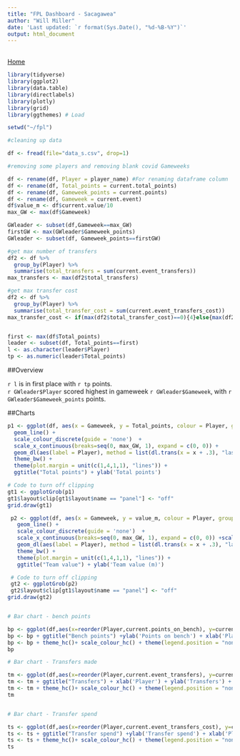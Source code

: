 ```yaml
---
title: "FPL Dashboard - Sacagawea"
author: "Will Miller"
date: 'Last updated: `r format(Sys.Date(), "%d-%B-%Y")`'
output: html_document
---
```


<br>
<a href="index.html">Home</a>


```r
library(tidyverse)
library(ggplot2)
library(data.table)
library(directlabels)
library(plotly)
library(grid)
library(ggthemes) # Load

setwd("~/fpl")

#cleaning up data

df <- fread(file="data_s.csv", drop=1)

#removing some players and removing blank covid Gameweeks

df <- rename(df, Player = player_name) #For renaming dataframe column
df <- rename(df, Total_points = current.total_points)
df <- rename(df, Gameweek_points = current.points)
df <- rename(df, Gameweek = current.event)
df$value_m <- df$current.value/10
max_GW <- max(df$Gameweek)

GWleader <- subset(df,Gameweek==max_GW)
firstGW <- max(GWleader$Gameweek_points)
GWleader <- subset(df, Gameweek_points==firstGW)

#get max number of transfers
df2 <- df %>%
  group_by(Player) %>%
  summarise(total_transfers = sum(current.event_transfers))
max_transfers <- max(df2$total_transfers)

#get max transfer cost
df2 <- df %>%
  group_by(Player) %>%
  summarise(total_transfer_cost = sum(current.event_transfers_cost))
max_transfer_cost <- if(max(df2$total_transfer_cost)==0){4}else{max(df2$total_transfer_cost)}


first <- max(df$Total_points)
leader <- subset(df, Total_points==first)
l <- as.character(leader$Player)
tp <- as.numeric(leader$Total_points)

```

##Overview

`r l` is in first place with `r tp` points.  
`r GWleader$Player` scored highest in gameweek `r GWleader$Gameweek`, with `r GWleader$Gameweek_points` points.  

##Charts

```r
p1 <- ggplot(df, aes(x = Gameweek, y = Total_points, colour = Player, group = Player)) + 
  geom_line() + 
  scale_colour_discrete(guide = 'none')  + 
  scale_x_continuous(breaks=seq(0, max_GW, 1), expand = c(0, 0)) +  
  geom_dl(aes(label = Player), method = list(dl.trans(x = x + .3), "last.bumpup")) +
  theme_bw() +
  theme(plot.margin = unit(c(1,4,1,1), "lines")) +
  ggtitle("Total points") + ylab('Total points')

# Code to turn off clipping
gt1 <- ggplotGrob(p1)
gt1$layout$clip[gt1$layout$name == "panel"] <- "off"
grid.draw(gt1)

```

```r
 p2 <- ggplot(df, aes(x = Gameweek, y = value_m, colour = Player, group = Player)) +
   geom_line() +
   scale_colour_discrete(guide = 'none')  +
   scale_x_continuous(breaks=seq(0, max_GW, 1), expand = c(0, 0)) +scale_y_continuous(breaks=seq(0, max(df$current.value), 1)) +
   geom_dl(aes(label = Player), method = list(dl.trans(x = x + .3), "last.bumpup")) +
   theme_bw() +
   theme(plot.margin = unit(c(1,4,1,1), "lines")) +
   ggtitle("Team value") + ylab('Team value (m)')

 # Code to turn off clipping
 gt2 <- ggplotGrob(p2)
 gt2$layout$clip[gt1$layout$name == "panel"] <- "off"
grid.draw(gt2)


# Bar chart - bench points

bp <- ggplot(df,aes(x=reorder(Player,current.points_on_bench), y=current.points_on_bench)) + geom_bar(stat='Identity') 
bp <- bp + ggtitle("Bench points") +ylab('Points on bench') + xlab('Player')
bp <- bp + theme_hc()+ scale_colour_hc() + theme(legend.position = "none") + coord_flip()
bp

# Bar chart - Transfers made 

tm <- ggplot(df,aes(x=reorder(Player,current.event_transfers), y=current.event_transfers)) + geom_bar(stat='Identity') 
tm <- tm + ggtitle("Transfers") + xlab('Player') + ylab('Transfers') + scale_y_continuous(breaks=seq(0, max_transfers, 2))
tm <- tm + theme_hc()+ scale_colour_hc() + theme(legend.position = "none") + coord_flip()
tm


# Bar chart - Transfer spend

ts <- ggplot(df,aes(x=reorder(Player,current.event_transfers_cost), y=current.event_transfers_cost)) + geom_bar(stat='Identity') 
ts <- ts + ggtitle("Transfer spend") +ylab('Transfer spend') + xlab('Player') + scale_y_continuous(breaks=seq(0, max_transfer_cost, 8))
ts <- ts + theme_hc()+ scale_colour_hc() + theme(legend.position = "none") + coord_flip()
ts

```



